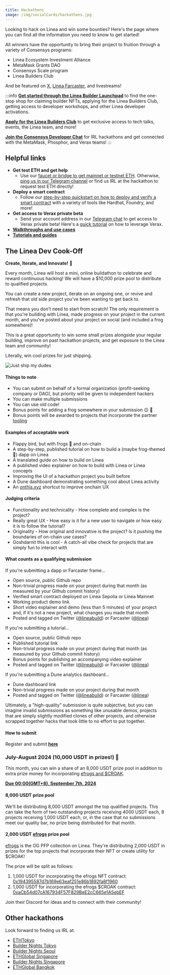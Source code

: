 ```yaml
---
title: Hackathons
image: /img/socialCards/hackathons.jpg
---
```


Looking to hack on Linea and win some bounties? Here's the page where you can find all the information you need to know to get started!

All winners have the opportunity to bring their project to fruition through a variety of Consensys programs:

- Linea Ecosystem Investment Alliance
- MetaMask Grants DAO
- Consensys Scale program
- Linea Builders Club

And be featured on [X](https://twitter.com/lineabuild), [Linea Farcaster](https://warpcast.com/linea), and livestreams!

:::info
[**Get started through the Linea Builder Launchpad**](https://aspecta.id/builder-matrix/Linea-builder-launchpad)
to find the one-stop shop for claiming builder NFTs, applying for the Linea Builders Club, getting
access to developer workshops, and other Linea developer activations.

[**Apply for the Linea Builders Club**](https://linea.deform.cc/linea-builders-club) to get exclusive
access to tech talks, events, the Linea team, and more!

[**Join the Consensys Developer Chat**](https://t.me/+rI-iPLacQXQ5MDVh) for IRL hackathons and get
connected with the MetaMask, Phosphor, and Verax teams!
:::

## Helpful links

- **Get test ETH and get help**
  - Use our [faucet or bridge to get mainnet or testnet ETH](../../users/move-funds/index.mdx). Otherwise, [ping us in our Telegram channel](https://t.me/+JMGAPixWzKQyMDY5) or find us IRL at the hackathon to request test ETH directly!
- **Deploy a smart contract**
  - Follow our [step-by-step quickstart on how to deploy and verify a smart contract](../../developers/quickstart) with a variety of tools like Hardhat, Foundry, and more!
- **Get access to Verax private beta**
  - Send your account address in our [Telegram chat](https://t.me/+rI-iPLacQXQ5MDVh) to get access to Verax private beta! Here's a [quick tutorial](https://docs.ver.ax/verax-documentation/developer-guides/tutorials/from-a-schema-to-an-attestation) on how to leverage Verax.
- [**Walkthroughs and use cases**](https://youtube.com/playlist?list=PLJ06SwdM0bLrA-3EGRji4W0QI8fyA8PyW&si=vQsXrtFVUsXhygJ0)
- [**Tutorials and guides**](../guides/community/index.mdx)

## The Linea Dev Cook-Off

**Create, Iterate, and Innovate!** :frog:

Every month, Linea will host a mini, online buildathon to celebrate and reward continuous hacking! 
We will have a $10,000 prize pool to distribute to qualified projects.

You can create a new project, iterate on an ongoing one, or revive and refresh that old side 
project you've been wanting to get back to.

That means you don't need to start from scratch! The only requirement is that you're building with 
Linea, made progress on your project in the current month, and you've posted about your project on 
social (and included a frog somewhere)!

This is a great opportunity to win some small prizes alongside your regular building, improve on 
past hackathon projects, and get exposure to the Linea team and community!

Literally, win cool prizes for just shipping.

<div class="center-container">
  <div class="img-xsmall">
      <img
        src="/img/article_images/Build_on_Linea/Hackathons/just-ship-frog.png"
        alt="Just ship my dudes"
      />
  </div>
</div>

#### Things to note
- You can submit on behalf of a formal organization (profit-seeking company or DAO), but priority will be given to independent hackers
- You can make multiple submissions
- You can use old code!
- Bonus points for adding a frog somewhere in your submission :wink: :frog:
- Bonus points will be awarded to projects that incorporate the partner [tooling](../tooling/index.mdx)

#### Examples of acceptable work
- Flappy bird, but with frogs :frog: and on-chain
- A step-by-step, published tutorial on how to build a (maybe frog-themed :frog:) dapp on Linea
- A translated guide on how to build on Linea
- A published video explainer on how to build with Linea or Linea concepts
- Improving the UI of a hackathon project you built before
- A Dune dashboard demonstrating something cool about Linea activity
- An [onthis.xyz](https://onthis.xyz) shortcut to improve onchain UX

#### Judging criteria
- Functionality and technicality - How complete and complex is the project?
- Really great UX - How easy is it for a new user to navigate or how easy it is to follow the tutorial?
- Originality - How original and innovative is the project? Is it pushing the boundaries of on-chain use cases?
- Goshdarnit this is cool - A catch-all vibe check for projects that are simply fun to interact with

#### What counts as a qualifying submission

If you're submitting a dapp or Farcaster frame...
- Open source, public Github repo
- Non-trivial progress made on your project during that month (as measured by your Github commit history)
- Verified smart contract deployed on Linea Sepolia or Linea Mainnet
- Working product demo link
- Short video explainer and demo (less than 5 minutes) of your project and, if it's not a new project, what changes you made that month
- Posted and tagged on Twitter ([@lineabuild](http://x.com/lineabuild)) or Farcaster ([@linea](https://warpcast.com/linea))

If you're submitting a tutorial...
- Open source, public Github repo
- Published tutorial link
- Non-trivial progress made on your project during that month (as measured by your Github commit history)
- Bonus points for publishing an accompanying video explainer
- Posted and tagged on Twitter ([@lineabuild](http://x.com/lineabuild)) or Farcaster ([@linea](https://warpcast.com/linea))

If you're submitting a Dune analytics dashboard...
- Dune dashboard link
- Non-trivial progress made on your project during that month
- Posted and tagged on Twitter ([@lineabuild](http://x.com/lineabuild)) or Farcaster ([@linea](https://warpcast.com/linea))

Ultimately, a "high-quality" submission is quite subjective, but you can imagine invalid submissions as something like unusable demos, projects that are simply slightly modified clones of other projects, and otherwise scrapped together hacks that took little to no effort to put together.

#### How to submit

Register and submit [**here**](https://www.hackquest.io/en/hackathon/Linea-Dev-Cook-Off)

### July-August 2024 (10,000 USDT in prizes!) :frog:

This month, you can win a share of an 8,000 USDT prize pool in addition to extra prize money for 
incorporating [efrogs and $CROAK](https://www.hackquest.io/en/hackathon/Linea-Dev-Cook-Off).

[**Due 00:00(GMT+8), September 7th, 2024**](https://www.hackquest.io/en/hackathon/Linea-Dev-Cook-Off)

#### 8,000 USDT prize pool

We'll be distributing 8,000 USDT amongst the top qualified projects. This can take the form of two 
outstanding projects receiving 4000 USDT each, 8 projects receiving 1,000 USDT each, or, in the case 
that no submissions meet our quality bar, no prize being distributed for that month.

#### 2,000 USDT [efrogs](https://linktr.ee/efrogs) prize pool

[efrogs](https://linktr.ee/efrogs) is the OG PFP collection on Linea. They're distributing 2,000 
USDT in prizes for the top projects that incorporate their NFT or create utility for $CROAK!

The prize will be split as follows:

1. 1,000 USDT for incorporating the efrogs NFT contract: [0x194395587d7b169e63eaf251e86b1892fa8f1960](https://lineascan.build/address/0x194395587d7b169e63eaf251e86b1892fa8f1960#code)
1. 1,000 USDT for incorporating the efrogs $CROAK contract: [0xaCb54d07cA167934F57F829BeE2cC665e1A5ebEF](https://lineascan.build/address/0xaCb54d07cA167934F57F829BeE2cC665e1A5ebEF#code)

Join their Discord for ideas and to connect with their community!

## Other hackathons

Look forward to finding us IRL at:
- [ETHTokyo](https://www.ethtokyo.com/)
- [Builder Nights Tokyo](https://lu.ma/kjbepjmf) 
- [Builder Nights Seoul](https://lu.ma/dhrp1j3u) 
- [ETHGlobal Singapore](https://ethglobal.com/events/singapore2024)
- [Builder Nights Singapore](https://lu.ma/5c42tvrs) 
- [ETHGlobal Bangkok](https://ethglobal.com/events/bangkok)
